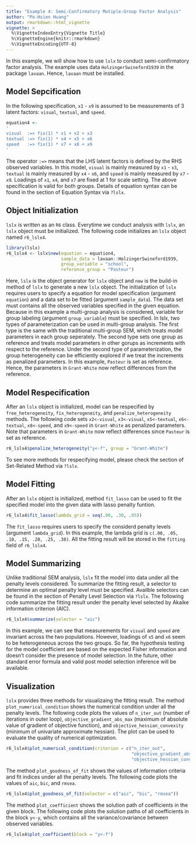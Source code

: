 ```yaml
---
title: "Example 4: Semi-Confirmatory Mutiple-Group Factor Analysis"
author: "Po-Hsien Huang"
output: rmarkdown::html_vignette
vignette: >
  %\VignetteIndexEntry{Vignette Title}
  %\VignetteEngine{knitr::rmarkdown}
  %\VignetteEncoding{UTF-8}
---
```

In this example, we will show how to use `lslx` to conduct semi-confirmatory factor analysis.
The example uses data `HolzingerSwineford1939` in the package `lavaan`.
Hence, `lavaan` must be installed.

## Model Sepcification
In the following specification, `x1` - `x9` is assumed to be measurements of 3 latent factors: `visual`, `textual`, and `speed`.
```r
equation4 <-
'
visual  :=> fix(1) * x1 + x2 + x3 
textual :=> fix(1) * x4 + x5 + x6 
speed   :=> fix(1) * x7 + x8 + x9 
'
```
The operator `:=>` means that the LHS latent factors is defined by the RHS observed variables.
In this model, `visual` is mainly measured by `x1` - `x3`, `textual` is mainly measured by `x4` - `x6`, and `speed` is mainly measured by `x7` - `x9`.
Loadings of `x1`, `x4`, and `x7` are fixed at 1 for scale setting.
The above specification is valid for both groups.
Details of equation syntax can be found in the section of Equation Syntax via `?lslx`.

## Object Initialization
`lslx` is written as an `R6` class.
Everytime we conduct analysis with `lslx`, an `lslx` object must be initialized.
The following code initializes an `lslx` object named `r6_lslx4`.
```r
library(lslx)
r6_lslx4 <- lslx$new(equation = equation4,
                     sample_data = lavaan::HolzingerSwineford1939,
                     group_variable = "school",
                     reference_group = "Pasteur")
```
Here, `lslx` is the object generator for `lslx` object and `new` is the build-in method of `lslx` to generate a new `lslx` object.
The initialization of `lslx` requires users to specify a equation for model specification (argument `equation`) and a data set to be fitted (argument `sample_data`).
The data set must contains all the observed variables specified in the given equation.
Because in this example a multi-group analysis is considered, variable for group labeling (argument `group_variable`) must be specified.
In lslx, two types of parameterization can be used in multi-group analysis. 
The first type is the same with the traditional multi-group SEM, which treats model parameters in each group seperately.
The second type sets one group as reference and treats model parameters in other gorups as increments with respect to the reference.
Under the second type of parameterization, the group heterogeneity can be efficiently explored if we treat the increments as penalized parameters.
In this example, `Pasteur` is set as reference.
Hence, the parameters in `Grant-White` now reflect differences from the reference.



## Model Respecification
After an `lslx` object is initialized, model can be respecified by `free_heterogeneity`, `fix_heterogeneity`, and `penalize_heterogeneity` methods.
The following code sets `x2<-visual`, `x3<-visual`, `x5<-textual`, `x6<-textual`, `x8<-speed`, and `x9<-speed` in `Grant-White` as penalized parameters.
Note that parameters in `Grant-White` now reflect differences since `Pasteur` is set as reference.
```r
r6_lslx4$penalize_heterogeneity("y<-f", group = "Grant-White")
```
To see more methods for respecifying model, please check the section of Set-Related Method via `?lslx`. 


## Model Fitting
After an `lslx` object is initialized, method `fit_lasso` can be used to fit the specified model into the given data with lasso penalty funtion.
```r
r6_lslx4$fit_lasso(lambda_grid = seq(.00, .30, .05))
```
The `fit_lasso` requires users to specify the considerd penalty levels (argument `lambda_grid`).
In this example, the lambda grid is `c(.00, .05, .10, .15, .20, .25, .30)`.
All the fitting result will be stored in the `fitting` field of `r6_lslx4`.


## Model Summarizing
Unlike traditional SEM analysis, `lslx` fit the model into data under all the penalty levels considered.
To summarize the fitting result, a selector to determine an optimal penalty level must be specified.
Availble selectors can be found in the section of Penalty Level Selection via `?lslx`.
The following code summarize the fitting result under the penalty level selected by Akaike information criterion (AIC).
```r
r6_lslx4$summarize(selector = "aic")
```
In this example, we can see that measurements for `visual` and `speed` are invariant across the two populations.
However, loadings of `x5` and `x6` seem to be heterogeneous across the two groups.
So far, the hypothesis testing for the model coefficient are based on the expected Fisher information and doesn't consider the presence of model selection.
In the future, other standard error formula and valid post model selection inference will be available.


## Visualization
`lslx` provides three methods for visualizaing the fitting result.
The method `plot_numerical_condition` shows the numerical condition under all the penalty levels.
The following code plots the values of `n_iter_out` (number of iterations in outer loop), `objective_gradient_abs_max` (maximum of absolute value of gradient of objective function), and `objective_hessian_convexity` (minimum of univariate approximate hessian).
The plot can be used to evaluate the quality of numerical optimization.
```r
r6_lslx4$plot_numerical_condition(criterion = c("n_iter_out", 
                                                "objective_gradient_abs_max",
                                                "objective_hessian_convexity"))
```


The method `plot_goodness_of_fit` shows the values of information criteria and fit indices under all the penalty levels.
The following code plots the values of `aic`, `bic`, and `rmsea`.
```r
r6_lslx4$plot_goodness_of_fit(selector = c("aic", "bic", "rmsea"))
```


The method `plot_coefficient` shows the solution path of coefficients in the given block.
The following code plots the solution paths of all coefficients in the block `y<-y`, which contains all the variance/covariance between observed variables.
```r
r6_lslx4$plot_coefficient(block = "y<-f")
```
